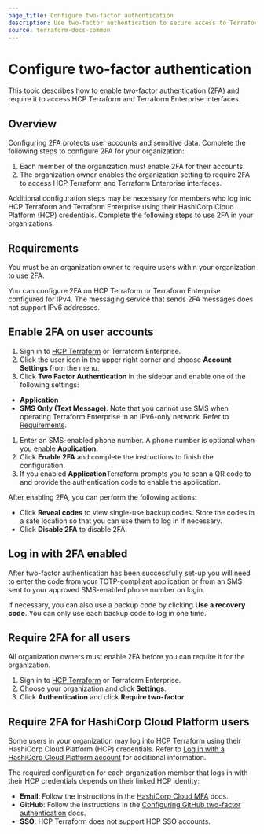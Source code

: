 ```yaml
---
page_title: Configure two-factor authentication
description: Use two-factor authentication to secure access to Terraform Enterprise.
source: terraform-docs-common
---
```


# Configure two-factor authentication

This topic describes how to enable two-factor authentication (2FA) and require it to access HCP Terraform and Terraform Enterprise interfaces. 

## Overview

Configuring 2FA protects user accounts and sensitive data. Complete the following steps to configure 2FA for your organization:

1. Each member of the organization must enable 2FA for their accounts.
1. The organization owner enables the organization setting to require 2FA to access HCP Terraform and Terraform Enterprise interfaces.

Additional configuration steps may be necessary for members who log into HCP Terraform and Terraform Enterprise using their HashiCorp Cloud Platform (HCP) credentials. Complete the following steps to use 2FA in your organizations. 

## Requirements

You must be an organization owner to require users within your organization to use 2FA.

You can configure 2FA on HCP Terraform or Terraform Enterprise configured for IPv4. The messaging service that sends 2FA messages does not support IPv6 addresses. 

[permissions-citation]: #intentionally-unused---keep-for-maintainers

## Enable 2FA on user accounts

1.  Sign in to [HCP Terraform](https://app.terraform.io/) or Terraform Enterprise.
2.  Click the user icon in the upper right corner and choose **Account Settings** from the menu.
3.  Click **Two Factor Authentication** in the sidebar and enable one of the following settings:

-   **Application**  
-   **SMS Only (Text Message)**. Note that you cannot use SMS when operating Terraform Enterprise in an IPv6-only network. Refer to [Requirements](#requirements). 

1.  Enter an SMS-enabled phone number. A phone number is optional when you enable **Application**.
2.  Click **Enable 2FA** and complete the instructions to finish the configuration. 
3.  If you enabled **Application**Terraform prompts you to scan a QR code to and provide the authentication code to enable the application.

After enabling 2FA, you can perform the following actions:

-   Click **Reveal codes** to view single-use backup codes. Store the codes in a safe location so that you can use them to log in if necessary. 
-   Click **Disable 2FA** to disable 2FA.

## Log in with 2FA enabled

After two-factor authentication has been successfully set-up you will need to enter the code from your TOTP-compliant application or from an SMS sent to your approved SMS-enabled phone number on login.

If necessary, you can also use a backup code by clicking **Use a recovery code**. You can only use each backup code to log in one time.

## Require 2FA for all users

All organization owners must enable 2FA before you can require it for the organization.

1.  Sign in to [HCP Terraform](https://app.terraform.io/) or Terraform Enterprise. 
2.  Choose your organization and click **Settings**.
3.  Click **Authentication** and click **Require two-factor**. 

## Require 2FA for HashiCorp Cloud Platform users

Some users in your organization may log into HCP Terraform using their HashiCorp Cloud Platform (HCP) credentials. Refer to [Log in with a HashiCorp Cloud Platform account](/terraform/enterprise/users-teams-organizations/users#log-in-with-a-hashicorp-cloud-platform-account) for additional information.

The required configuration for each organization member that logs in with their HCP credentials depends on their linked HCP identity:

-   **Email**: Follow the instructions in the [HashiCorp Cloud MFA](/hcp/docs/hcp/iam/mfa) docs.
-   **GitHub**: Follow the instructions in the [Configuring GitHub two-factor authentication](https://docs.github.com/en/authentication/securing-your-account-with-two-factor-authentication-2fa/configuring-two-factor-authentication) docs.
-   **SSO**: HCP Terraform does not support HCP SSO accounts.    
